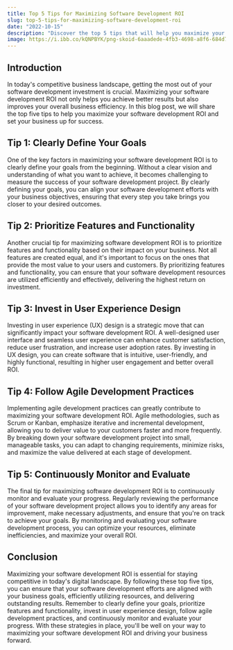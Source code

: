 ```yaml
---
title: Top 5 Tips for Maximizing Software Development ROI
slug: top-5-tips-for-maximizing-software-development-roi
date: "2022-10-15"
description: "Discover the top 5 tips that will help you maximize your software development ROI and achieve better results for your business."
image: https://i.ibb.co/kQNPBYK/png-skoid-6aaadede-4fb3-4698-a8f6-684d7786b067-sktid-a48cca56-e6da-484e-a814-9c849652bcb3-skt-2023-0.png
---
```


## Introduction

In today's competitive business landscape, getting the most out of your software development investment is crucial. Maximizing your software development ROI not only helps you achieve better results but also improves your overall business efficiency. In this blog post, we will share the top five tips to help you maximize your software development ROI and set your business up for success.

## Tip 1: Clearly Define Your Goals

One of the key factors in maximizing your software development ROI is to clearly define your goals from the beginning. Without a clear vision and understanding of what you want to achieve, it becomes challenging to measure the success of your software development project. By clearly defining your goals, you can align your software development efforts with your business objectives, ensuring that every step you take brings you closer to your desired outcomes.

## Tip 2: Prioritize Features and Functionality

Another crucial tip for maximizing software development ROI is to prioritize features and functionality based on their impact on your business. Not all features are created equal, and it's important to focus on the ones that provide the most value to your users and customers. By prioritizing features and functionality, you can ensure that your software development resources are utilized efficiently and effectively, delivering the highest return on investment.

## Tip 3: Invest in User Experience Design

Investing in user experience (UX) design is a strategic move that can significantly impact your software development ROI. A well-designed user interface and seamless user experience can enhance customer satisfaction, reduce user frustration, and increase user adoption rates. By investing in UX design, you can create software that is intuitive, user-friendly, and highly functional, resulting in higher user engagement and better overall ROI.

## Tip 4: Follow Agile Development Practices

Implementing agile development practices can greatly contribute to maximizing your software development ROI. Agile methodologies, such as Scrum or Kanban, emphasize iterative and incremental development, allowing you to deliver value to your customers faster and more frequently. By breaking down your software development project into small, manageable tasks, you can adapt to changing requirements, minimize risks, and maximize the value delivered at each stage of development.

## Tip 5: Continuously Monitor and Evaluate

The final tip for maximizing software development ROI is to continuously monitor and evaluate your progress. Regularly reviewing the performance of your software development project allows you to identify any areas for improvement, make necessary adjustments, and ensure that you're on track to achieve your goals. By monitoring and evaluating your software development process, you can optimize your resources, eliminate inefficiencies, and maximize your overall ROI.

## Conclusion

Maximizing your software development ROI is essential for staying competitive in today's digital landscape. By following these top five tips, you can ensure that your software development efforts are aligned with your business goals, efficiently utilizing resources, and delivering outstanding results. Remember to clearly define your goals, prioritize features and functionality, invest in user experience design, follow agile development practices, and continuously monitor and evaluate your progress. With these strategies in place, you'll be well on your way to maximizing your software development ROI and driving your business forward.